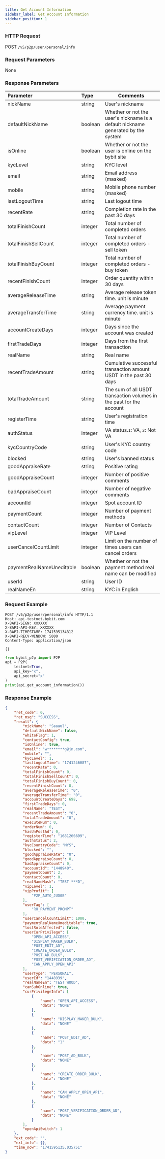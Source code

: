 ```yaml
---
title: Get Account Information
sidebar_label: Get Account Information
sidebar_position: 1
---
```


### HTTP Request
POST `/v5/p2p/user/personal/info`

### Request Parameters
None

### Response Parameters
| Parameter | Type | Comments|
|:----- |:-----|----- |
|nickName|string|User's nickname|
|defaultNickName|boolean|Whether or not the user's nickname is a default nickname generated by the system |
|isOnline|boolean|Whether or not the user is online on the bybit site |
|kycLevel|string|KYC level|
|email|string|Email address (masked)|
|mobile|string|Mobile phone number (masked)|
|lastLogoutTime|string|Last logout time |
|recentRate|string|Completion rate in the past 30 days|
|totalFinishCount|integer|Total number of completed orders|
|totalFinishSellCount|integer|Total number of completed orders - sell token|
|totalFinishBuyCount|integer|Total number of completed orders - buy token|
|recentFinishCount|integer|Order quantity within 30 days|
|averageReleaseTime|string|Average release token time. unit is minute|
|averageTransferTime|string|Average payment currency time. unit is minute|
|accountCreateDays|integer|Days since the account was created|
|firstTradeDays|integer|Days from the first transaction|
|realName|string|Real name|
|recentTradeAmount|string|Cumulative successful transaction amount USDT in the past 30 days|
|totalTradeAmount|string|The sum of all USDT transaction volumes in the past for the account|
|registerTime|string|User's registration time|
|authStatus|integer|VA status.`1`: VA, `2`: Not VA|
|kycCountryCode|string|User's KYC country code|
|blocked|string|User's banned status|
|goodAppraiseRate|string|Positive rating|
|goodAppraiseCount|integer|Number of positive comments|
|badAppraiseCount|integer|Number of negative comments|
|accountId|integer|Spot account ID|
|paymentCount|integer|Number of payment methods|
|contactCount|integer|Number of Contacts|
|vipLevel|integer|VIP Level|
|userCancelCountLimit|integer|Limit on the number of times users can cancel orders|
|paymentRealNameUneditable|boolean|Whether or not the payment method real name can be modified|
|userId|string|User ID|
|realNameEn|string|KYC in English|

### Request Example

<Tabs groupId="programming-languages">
<TabItem value="http" label="HTTP">

```http
POST /v5/p2p/user/personal/info HTTP/1.1
Host: api-testnet.bybit.com
X-BAPI-SIGN: XXXXXX
X-BAPI-API-KEY: XXXXXX
X-BAPI-TIMESTAMP: 1741595134312
X-BAPI-RECV-WINDOW: 5000
Content-Type: application/json

{}
```

</TabItem>
<TabItem value="python" label="Python">

```python
from bybit_p2p import P2P
api = P2P(
    testnet=True,
    api_key="x",
    api_secret="x"
)
print(api.get_account_information())
```

</TabItem>
</Tabs>

### Response Example

```json
{
    "ret_code": 0,
    "ret_msg": "SUCCESS",
    "result": {
        "nickName": "Saaaul",
        "defaultNickName": false,
        "whiteFlag": 1,
        "contactConfig": true,
        "isOnline": true,
        "email": "w********g@jn.com",
        "mobile": "",
        "kycLevel": 1,
        "lastLogoutTime": "1741246087",
        "recentRate": 0,
        "totalFinishCount": 0,
        "totalFinishSellCount": 0,
        "totalFinishBuyCount": 0,
        "recentFinishCount": 0,
        "averageReleaseTime": "0",
        "averageTransferTime": "0",
        "accountCreateDays": 698,
        "firstTradeDays": 0,
        "realName": "TEST",
        "recentTradeAmount": "0",
        "totalTradeAmount": "0",
        "executeNum": 0,
        "orderNum": 0,
        "hasUnPostAd": 0,
        "registerTime": "1681266699",
        "authStatus": 2,
        "kycCountryCode": "MYS",
        "blocked": "",
        "goodAppraiseRate": "0",
        "goodAppraiseCount": 0,
        "badAppraiseCount": 0,
        "accountId": "1448940",
        "paymentCount": 2,
        "contactCount": 0,
        "realNameMask": "TEST ***D",
        "vipLevel": 1,
        "vipProfit": [
            "P2P_AUTO_JUDGE"
        ],
        "userTag": [
            "RU_PAYMENT_PROMPT"
        ],
        "userCancelCountLimit": 1000,
        "paymentRealNameUneditable": true,
        "lostRoleAffected": false,
        "userCurPrivilege": [
            "OPEN_API_ACCESS",
            "DISPLAY_MAKER_BULK",
            "POST_EDIT_AD",
            "CREATE_ORDER_BULK",
            "POST_AD_BULK",
            "POST_VERIFICATION_ORDER_AD",
            "CAN_APPLY_OPEN_API"
        ],
        "userType": "PERSONAL",
        "userId": "1448939",
        "realNameEn": "TEST WOOD",
        "canSubOnline": true,
        "curPrivilegeInfo": [
            {
                "name": "OPEN_API_ACCESS",
                "data": "NONE"
            },
            {
                "name": "DISPLAY_MAKER_BULK",
                "data": "NONE"
            },
            {
                "name": "POST_EDIT_AD",
                "data": "1"
            },
            {
                "name": "POST_AD_BULK",
                "data": "NONE"
            },
            {
                "name": "CREATE_ORDER_BULK",
                "data": "NONE"
            },
            {
                "name": "CAN_APPLY_OPEN_API",
                "data": "NONE"
            },
            {
                "name": "POST_VERIFICATION_ORDER_AD",
                "data": "NONE"
            }
        ],
        "openApiSwitch": 1
    },
    "ext_code": "",
    "ext_info": {},
    "time_now": "1741595135.035751"
}
```
